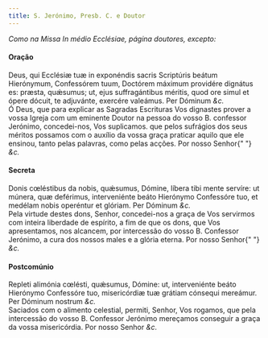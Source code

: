 ```yaml
---
title: S. Jerónimo, Presb. C. e Doutor
---
```


<em>Como na Missa In médio Ecclésiae, página doutores, excepto:</em>

<h4 class="text-center">Oração</h4>
<div class="container-fluid">
  <div class="row">
    <div class="col-6 dropcaps text-justify">
      Deus, qui Ecclésiæ tuæ in exponéndis sacris Scriptúris beátum Hierónymum,
      Confessórem tuum, Doctórem máximum providére dignátus es: præsta,
      quǽsumus; ut, ejus suffragántibus méritis, quod ore simul et ópere dócuit,
      te adjuvánte, exercére valeámus. Per Dóminum <em>&c.</em>
    </div>
    <div class="col-6 dropcaps text-justify">
      Ó Deus, que para explicar as Sagradas Escrituras Vos dignastes prover a
      vossa Igreja com um eminente Doutor na pessoa do vosso B. confessor
      Jerónimo, concedei-nos, Vos suplicamos. que pelos sufrágios dos seus
      méritos possamos com o auxílio da vossa graça praticar aquilo que ele
      ensinou, tanto pelas palavras, como pelas acções. Por nosso Senhor{" "}
      <em>&c.</em>
    </div>
  </div>
</div>

<h4 class="text-center">Secreta</h4>
<div class="container-fluid">
  <div class="row">
    <div class="col-6 dropcaps text-justify">
      Donis cœléstibus da nobis, quǽsumus, Dómine, líbera tibi mente servíre: ut
      múnera, quæ deférimus, interveniénte beáto Hierónymo Confessóre tuo, et
      medélam nobis operéntur et glóriam. Per Dóminum <em>&c.</em>
    </div>
    <div class="col-6 dropcaps text-justify">
      Pela virtude destes dons, Senhor, concedei-nos a graça de Vos servirmos
      com inteira liberdade de espírito, a fim de que os dons, que Vos
      apresentamos, nos alcancem, por intercessão do vosso B. Confessor
      Jerónimo, a cura dos nossos males e a glória eterna. Por nosso Senhor{" "}
      <em>&c.</em>
    </div>
  </div>
</div>

<h4 class="text-center">Postcomúnio</h4>
<div class="container-fluid">
  <div class="row">
    <div class="col-6 dropcaps text-justify">
      Repleti alimónia cœlésti, quǽsumus, Dómine: ut, interveniénte beáto
      Hierónymo Confessóre tuo, misericórdiæ tuæ grátiam cónsequi mereámur. Per
      Dóminum nostrum <em>&c.</em>
    </div>
    <div class="col-6 dropcaps text-justify">
      Saciados com o alimento celestial, permiti, Senhor, Vos rogamos, que pela
      intercessão do vosso B. Confessor Jerónimo mereçamos conseguir a graça da
      vossa misericórdia. Por nosso Senhor <em>&c.</em>
    </div>
  </div>
</div>
